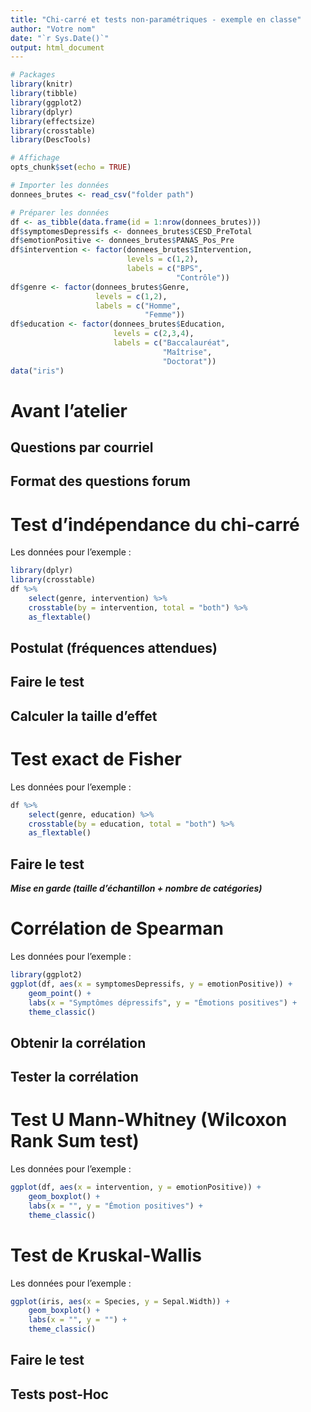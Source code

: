 ```yaml
---
title: "Chi-carré et tests non-paramétriques - exemple en classe"
author: "Votre nom"
date: "`r Sys.Date()`"
output: html_document
---
```


```r
# Packages
library(knitr)
library(tibble)
library(ggplot2)
library(dplyr)
library(effectsize)
library(crosstable)
library(DescTools)

# Affichage
opts_chunk$set(echo = TRUE)

# Importer les données
donnees_brutes <- read_csv("folder path")

# Préparer les données 
df <- as_tibble(data.frame(id = 1:nrow(donnees_brutes)))
df$symptomesDepressifs <- donnees_brutes$CESD_PreTotal
df$emotionPositive <- donnees_brutes$PANAS_Pos_Pre
df$intervention <- factor(donnees_brutes$Intervention,
                          levels = c(1,2),
                          labels = c("BPS",
                                     "Contrôle"))
df$genre <- factor(donnees_brutes$Genre,
                   levels = c(1,2),
                   labels = c("Homme",
                              "Femme"))
df$education <- factor(donnees_brutes$Education,
                       levels = c(2,3,4),
                       labels = c("Baccalauréat",
                                  "Maîtrise",
                                  "Doctorat"))
data("iris")
```

# Avant l'atelier

## Questions par courriel

## Format des questions forum

# Test d’indépendance du chi-carré

Les données pour l'exemple :  
```r
library(dplyr)
library(crosstable)
df %>% 
    select(genre, intervention) %>%
    crosstable(by = intervention, total = "both") %>% 
    as_flextable()
```

## Postulat (fréquences attendues)

## Faire le test

## Calculer la taille d'effet

# Test exact de Fisher

Les données pour l'exemple :  
```r
df %>% 
    select(genre, education) %>%
    crosstable(by = education, total = "both") %>% 
    as_flextable()
```

## Faire le test

***Mise en garde (taille d'échantillon + nombre de catégories)***

# Corrélation de Spearman

Les données pour l'exemple :
```r
library(ggplot2)
ggplot(df, aes(x = symptomesDepressifs, y = emotionPositive)) +
    geom_point() + 
    labs(x = "Symptômes dépressifs", y = "Émotions positives") +
    theme_classic()
```

## Obtenir la corrélation

## Tester la corrélation

# Test U Mann-Whitney (Wilcoxon Rank Sum test)

Les données pour l'exemple :  
```r
ggplot(df, aes(x = intervention, y = emotionPositive)) + 
    geom_boxplot() + 
    labs(x = "", y = "Émotion positives") +
    theme_classic()
```

# Test de Kruskal-Wallis

Les données pour l'exemple : 
```r
ggplot(iris, aes(x = Species, y = Sepal.Width)) +
    geom_boxplot() + 
    labs(x = "", y = "") +
    theme_classic()
```

## Faire le test

## Tests post-Hoc


